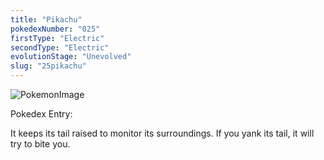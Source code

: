 ```yaml
---
title: "Pikachu"
pokedexNumber: "025"
firstType: "Electric"
secondType: "Electric"
evolutionStage: "Unevolved"
slug: "25pikachu"
---
```


![PokemonImage](https://archives.bulbagarden.net/media/upload/thumb/4/4a/0025Pikachu.png/140px-0025Pikachu.png)

Pokedex Entry:

It keeps its tail raised to monitor its surroundings. If you yank its tail, it will try to bite you.
